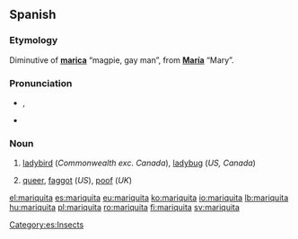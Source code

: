 ==Spanish==

===Etymology===
Diminutive of '''[[marica]]''' “magpie, gay man”, from '''[[María]]''' “Mary”.

===Pronunciation===
* {{IPA|/mariˈkita/|lang=es}}, {{X-SAMPA|/mari"kita/}}
* {{hyphenation|ma|ri|qui|ta}}

===Noun===
{{es-noun|f}}

# [[ladybird]] (''Commonwealth exc. Canada''), [[ladybug]] (''US, Canada'')
# {{slang|lang=es}} [[queer]], [[faggot]] (''US''), [[poof]] (''UK'')

[[Category:es:Insects]]

[[el:mariquita]]
[[es:mariquita]]
[[eu:mariquita]]
[[ko:mariquita]]
[[io:mariquita]]
[[lb:mariquita]]
[[hu:mariquita]]
[[pl:mariquita]]
[[ro:mariquita]]
[[fi:mariquita]]
[[sv:mariquita]]